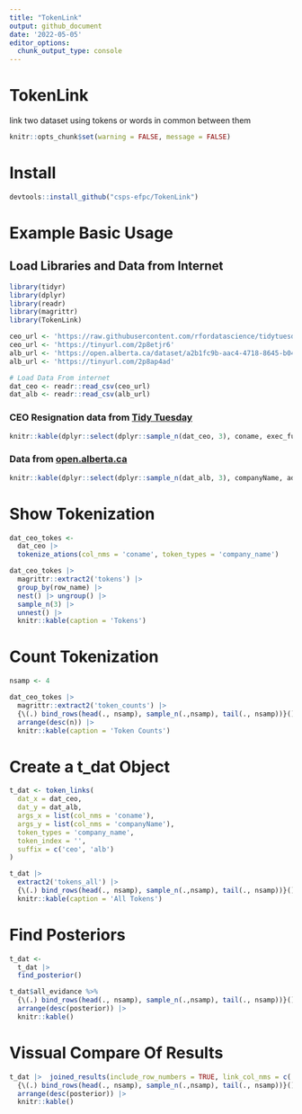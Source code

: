 ```yaml
---
title: "TokenLink"
output: github_document
date: '2022-05-05'
editor_options: 
  chunk_output_type: console
---
```




# TokenLink
link two dataset using tokens or words in common between them


```r
knitr::opts_chunk$set(warning = FALSE, message = FALSE) 

```


# Install
```r
devtools::install_github("csps-efpc/TokenLink")
```




# Example Basic Usage

## Load Libraries and Data from Internet
```r
library(tidyr)
library(dplyr)
library(readr)
library(magrittr)
library(TokenLink)

ceo_url <- 'https://raw.githubusercontent.com/rfordatascience/tidytuesday/master/data/2021/2021-04-27/departures.csv'
ceo_url <- 'https://tinyurl.com/2p8etjr6'
alb_url <- 'https://open.alberta.ca/dataset/a2b1fc9b-aac4-4718-8645-b0466ca5ec57/resource/3da9a7f9-bd34-48c0-841f-19c856b551ad/download/foodindustry.csv'
alb_url <- 'https://tinyurl.com/2p8ap4ad'

# Load Data From internet
dat_ceo <- readr::read_csv(ceo_url)
dat_alb <- readr::read_csv(alb_url)
```

### CEO Resignation data from [Tidy Tuesday](https://github.com/rfordatascience/tidytuesday/blob/master/data/2021/2021-04-27/readme.md)
```r
knitr::kable(dplyr::select(dplyr::sample_n(dat_ceo, 3), coname, exec_fullname), floating.environment="sidewaystable")
```

### Data from [open.alberta.ca](https://open.alberta.ca/dataset/a2b1fc9b-aac4-4718-8645-b0466ca5ec57)
```r
knitr::kable(dplyr::select(dplyr::sample_n(dat_alb, 3), companyName, address, town, province ), floating.environment="sidewaystable")
```




# Show Tokenization
```r
dat_ceo_tokes <- 
  dat_ceo |> 
  tokenize_ations(col_nms = 'coname', token_types = 'company_name') 

dat_ceo_tokes |>
  magrittr::extract2('tokens') |> 
  group_by(row_name) |>
  nest() |> ungroup() |>
  sample_n(3) |>
  unnest() |>
  knitr::kable(caption = 'Tokens')
```

# Count Tokenization
```r
nsamp <- 4

dat_ceo_tokes |> 
  magrittr::extract2('token_counts') |> 
  {\(.) bind_rows(head(., nsamp), sample_n(.,nsamp), tail(., nsamp))}() |>
  arrange(desc(n)) |>
  knitr::kable(caption = 'Token Counts') 
```


# Create a t_dat Object
```r
t_dat <- token_links(
  dat_x = dat_ceo,
  dat_y = dat_alb,
  args_x = list(col_nms = 'coname'),
  args_y = list(col_nms = 'companyName'),
  token_types = 'company_name',
  token_index = '',
  suffix = c('ceo', 'alb')
)

t_dat |>
  extract2('tokens_all') |>
  {\(.) bind_rows(head(., nsamp), sample_n(.,nsamp), tail(., nsamp))}() |>
  knitr::kable(caption = 'All Tokens')
```



# Find Posteriors
```r
t_dat <- 
  t_dat |> 
  find_posterior()

t_dat$all_evidance %>% 
  {\(.) bind_rows(head(., nsamp), sample_n(.,nsamp), tail(., nsamp))}() |>
  arrange(desc(posterior)) |>
  knitr::kable()
```



# Vissual Compare Of Results
```r
t_dat |>  joined_results(include_row_numbers = TRUE, link_col_nms = c('posterior', 'tokens_in_favour', 'tokens_against')) |>
  {\(.) bind_rows(head(., nsamp), sample_n(.,nsamp), tail(., nsamp))}() |>
  arrange(desc(posterior)) |>
  knitr::kable()
```
